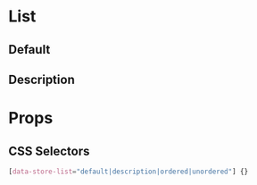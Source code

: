 
# List

## Default
<Canvas>
  <Story id="atoms-list--default-list" />
</Canvas>

## Description

<Canvas>
  <Story id="atoms-list--description-list" />
</Canvas>

# Props

<ArgsTable of={List} />

## CSS Selectors

```css
[data-store-list="default|description|ordered|unordered"] {}
```
